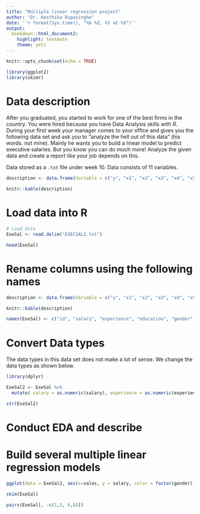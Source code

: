 ```yaml
---
title: "Multiple linear regression project"
author: "Dr. Hasthika Rupasinghe"
date: '`r format(Sys.time(), "%b %d, %Y at %X")`'
output:
  bookdown::html_document2:
    highlight: textmate
    theme: yeti
---
```


```r
knitr::opts_chunk$set(echo = TRUE)

library(ggplot2)
library(skimr)
```

# Data description

After you graduated, you started to work for one of the best firms in the country. You were hired because you have Data Analysis skills with $R$. During your first week your manager comes to your office and gives you the following data set and ask you to "analyze the hell out of this data" (his words. not mine). Mainly he wants you to build a linear model to predict executive salaries. But you know you can do much more! Analyze the given data and create a report like your job depends on this. 


Data stored as a `.txt` file under week 10. Data consists of 11 variables. 

```r
description <- data.frame(Variable = c("y", "x1", "x2", "x3", "x4", "x5", "x6", "x7", "x8", "x9", "x10"), Description = c("Salary of executive", "Experience (in years)", "Education (in years)","Gender (1 if male 0 if female)" ,"Number of employees supervised", "Corporate assets (in millions of USD)", "Board member (1 if yes, 0 if no)", "Age (in years)", "Company profits (in millions of USD)", "Has international responsibility (1 if yes, 0 if no)", "Company's total sales (in millions of USD)"))

knitr::kable(description)
```

# Load data into R

```r
# Load data
ExeSal <- read.delim("EXECSAL2.txt")

head(ExeSal)
```


# Rename columns using the following names

```r
description <- data.frame(Variable = c("y", "x1", "x2", "x3", "x4", "x5", "x6", "x7", "x8", "x9", "x10"), Names = c( "salary", "experience", "education", "gender", "emps_sup", "assets", "board_mb", "age", "profit", "int_res", "sales"), Description = c("Salary of executive", "Experience (in years)", "Education (in years)","Gender (1 if male 0 if female)" ,"Number of employees supervised", "Corporate assets (in millions of USD)", "Board member (1 if yes, 0 if no)", "Age (in years)", "Company profits (in millions of USD)", "Has international responsibility (1 if yes, 0 if no)", "Company's total sales (in millions of USD)"))

knitr::kable(description)
```

```r
names(ExeSal) <- c("id", "salary", "experience", "education", "gender", "emps_sup", "assets", "board_mb", "age", "profit", "int_res", "sales")
```

# Convert Data types

The data types in this data set does not make a lot of sense. We change the data types as shown below.

```r
library(dplyr)

ExeSal2 <- ExeSal %>%
  mutate( salary = as.numeric(salary), experience = as.numeric(experience), education = as.numeric(education), gender = as.factor(gender), emps_sup = as.numeric(emps_sup), assets = as.numeric(assets), board_mb = as.factor(board_mb), age = as.numeric(age), profit = as.numeric(profit), int_res = as.factor(int_res), sales = as.numeric(sales))

str(ExeSal2)
```


# Conduct EDA and **describe**

# Build several multiple linear regression models

```r
ggplot(data = ExeSal2, aes(x=sales, y = salary, color = factor(gender))) + geom_point() + geom_smooth(method = "lm")
```






```r
skim(ExeSal)
```

```r
pairs(ExeSal[, -c(1,5, 6,8)])
```


